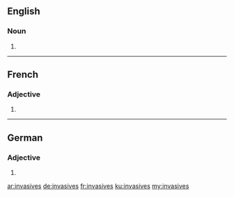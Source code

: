 ==English==

===Noun===
{{head|en|noun plural form}}

# {{plural of|invasive|lang=en}}

----

==French==

===Adjective===
{{fr-adj-form}}

# {{feminine plural of|invasif|lang=fr}}

----

==German==

===Adjective===
{{head|de|adjective form}}

# {{de-inflected form of|invasiv}}

[[ar:invasives]]
[[de:invasives]]
[[fr:invasives]]
[[ku:invasives]]
[[my:invasives]]